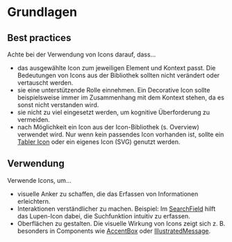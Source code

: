 # Grundlagen

## Best practices

Achte bei der Verwendung von Icons darauf, dass…

- das ausgewählte Icon zum jeweiligen Element und Kontext passt. Die Bedeutungen von Icons aus der Bibliothek sollten nicht verändert oder vertauscht werden.
- sie eine unterstützende Rolle einnehmen. Ein Decorative Icon sollte beispielsweise immer im Zusammenhang mit dem Kontext stehen, da es sonst nicht verstanden wird.
- sie nicht zu viel eingesetzt werden, um kognitive Überforderung zu vermeiden.
- nach Möglichkeit ein Icon aus der  Icon-Bibliothek (s. Overview) verwendet wird. Nur wenn kein passendes Icon vorhanden ist, sollte ein [Tabler Icon](https://tabler.io/icons) oder ein eigenes Icon (SVG) genutzt werden.

## Verwendung

Verwende Icons, um…

- visuelle Anker zu schaffen, die das Erfassen von Informationen erleichtern.
- Interaktionen verständlicher zu machen. Beispiel: Im [SearchField](/03-components/form-controls/search-field) hilft das Lupen-Icon dabei, die Suchfunktion intuitiv zu erfassen.
- Oberflächen zu gestalten. Die visuelle Wirkung von Icons zeigt sich z. B. besonders in Components wie [AccentBox](/03-components/structure/accent-box) oder [IllustratedMessage](/03-components/content/illustrated-message).
